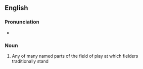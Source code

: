 ==English==

===Pronunciation===
* {{audio|en|en-au-fielding position.ogg|Audio (AU)}}

===Noun===
{{en-noun}}

# {{lb|en|cricket|baseball}} Any of many named parts of the field of play at which fielders traditionally stand